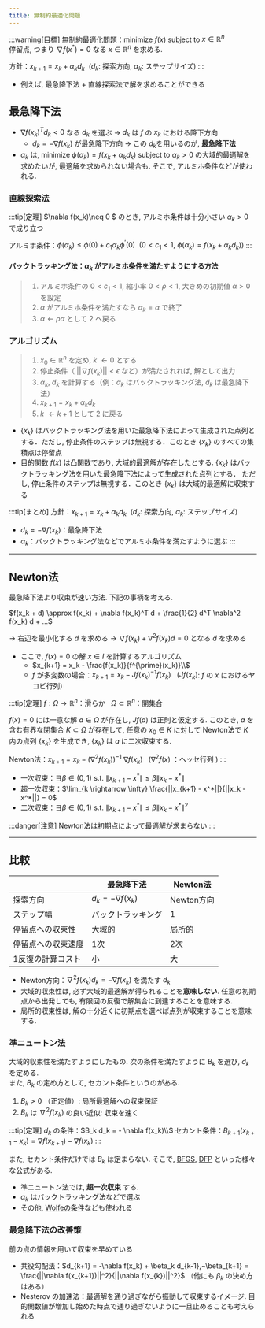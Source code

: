 ```yaml
---
title: 無制約最適化問題
---
```


:::warning[目標]
無制約最適化問題：minimize $f(x)$ subject to $x \in \mathbb{R}^n$  
停留点, つまり $\nabla f(x^*) = 0$ なる $x \in \mathbb{R}^n$ を求める.

方針：$x_{k+1} = x_k + \alpha_k d_k~~(d_k:~$探索方向,$~\alpha_k:~$ステップサイズ$)$
:::
- 例えば, 最急降下法 + 直線探索法で解を求めることができる

## 最急降下法
- $\nabla f(x_k) ^ T d_k < 0$ なる $d_k$ を選ぶ →  $d_k$ は $f$ の $x_k$ における降下方向
    - $d_k=-\nabla f(x_k)$ が最急降下方向 $\rightarrow$ この $d_k$を用いるのが, **最急降下法**
- $\alpha_k$ は, minimize $\phi(\alpha_k) = f(x_k+\alpha_k d_k)$ subject to $\alpha_k>0$ の大域的最適解を求めたいが, 最適解を求められない場合も.
そこで, アルミホ条件などが使われる. 

### 直線探索法
:::tip[定理]
$\nabla f(x_k)\neq 0 $ のとき, アルミホ条件は十分小さい $\alpha_k>0$ で成り立つ

アルミホ条件：$\phi(\alpha_k) \le \phi(0) + c_1 \alpha_k \phi^\prime(0)~~(0 < c_1 < 1,~\phi(\alpha_k) = f(x_k+\alpha_k d_k))$
:::

#### バックトラッキング法：$\alpha_k$ がアルミホ条件を満たすようにする方法
> 1. アルミホ条件の $0 < c_1 < 1$, 縮小率 $0 < \rho < 1$, 大きめの初期値 $\alpha > 0$ を設定
> 2. $\alpha$ がアルミホ条件を満たすなら $\alpha_k = \alpha$ で終了
> 3. $\alpha \leftarrow \rho \alpha$ として 2 へ戻る

### アルゴリズム

> 1. $x_0 \in \mathbb{R}^n$  を定め, $k~\leftarrow 0$ とする
> 2. 停止条件（ $||\nabla f(x_k)|| < \epsilon$ など）が満たされれば, 解として出力
> 3. $\alpha_k,~d_k$ を計算する（例：$\alpha_k$ はバックトラッキング法, $d_k$ は最急降下法）
> 4. $x_{k+1} = x_k + \alpha_k d_k$
> 5. $k~\leftarrow k+1$ として 2 に戻る

- $\{x_k\}$ はバックトラッキング法を用いた最急降下法によって生成された点列とする．ただし, 停止条件のステップは無視する．このとき $\{x_k\}$ のすべての集積点は停留点    
- 目的関数 $f(x)$ は凸関数であり, 大域的最適解が存在したとする. $\{x_k\}$ はバックトラッキング法を用いた最急降下法によって生成された点列とする．
ただし, 停止条件のステップは無視する．このとき $\{x_k\}$ は大域的最適解に収束する

:::tip[まとめ]
方針：$x_{k+1} = x_k + \alpha_k d_k~~(d_k:~$探索方向,$~\alpha_k:~$ステップサイズ$)$
- $d_k = -\nabla f(x_k)$：最急降下法
- $\alpha_k$：バックトラッキング法などでアルミホ条件を満たすように選ぶ
:::

--- 

## Newton法
最急降下法より収束が速い方法. 下記の事柄を考える.

$f(x_k + d) \approx f(x_k) + \nabla f(x_k)^T d + \frac{1}{2} d^T \nabla^2 f(x_k) d + …$

$\rightarrow$ 右辺を最小化する $d$ を求める $\rightarrow$ $\nabla f(x_k) + \nabla^2 f(x_k) d = 0$ となる $d$ を求める
 

- ここで, $f(x)=0$ の解 $x \in I$ を計算するアルゴリズム
    - $x_{k+1} = x_k - \frac{f(x_k)}{f^{\prime}(x_k)}\\$
    - $f$ が多変数の場合：$x_{k+1} = x_k - Jf(x_k)^{-1} f(x_k)~~~(Jf(x_k)$: $f$ の $x$ におけるヤコビ行列$)$

:::tip[定理]
$f: \Omega \to \mathbb{R}^n$：滑らか$~~~\Omega \subset \mathbb{R}^n$：開集合  

$f(x) = 0$ には一意な解 $a \in \Omega$ が存在し,  $Jf(a)$ は正則と仮定する.
このとき, $a$ を含む有界な閉集合 $K \subset \Omega$ が存在して, 任意の $x_0 \in K$ に対して
Newton法で $K$ 内の点列 $\{x_k\}$ を生成でき, $\{x_k\}$ は $a$ に二次収束する.

Newton法：$x_{k+1} = x_k - (\nabla^2 f(x_k))^{-1}~\nabla f(x_k)~~~(\nabla^2 f(x)$ ：ヘッセ行列 $)$
:::

- 一次収束：$\exists \beta \in (0, 1)$ s.t. $\| x_{k+1} - x^* \| \leq \beta \| x_k - x^* \|$
- 超一次収束：$\lim_{k \rightarrow \infty} \frac{||x_{k+1} - x^*||}{||x_k - x^*||} = 0$
- 二次収束：$\exists \beta \in (0, 1)$ s.t. $\| x_{k+1} - x^* \| \leq \beta \| x_k - x^* \|^2$

:::danger[注意]
Newton法は初期点によって最適解が求まらない
:::

---

## 比較
|            | 最急降下法             | Newton法           |
|------------|------------------------|--------------------|
| 探索方向   | $d_k = -\nabla f(x_k)$ | Newton方向         |
| ステップ幅 | バックトラッキング     | 1                  |
| 停留点への収束性 | 大域的               | 局所的             |
| 停留点への収束速度 | 1次               | 2次                 |
| 1反復の計算コスト | 小                  | 大                 |

- Newton方向：$\nabla^2 f(x_k) d_k = - \nabla f(x_k)$ を満たす $d_k$
- 大域的収束性は, 必ず大域的最適解が得られることを**意味しない**. 
任意の初期点から出発しても, 有限回の反復で解集合に到達することを意味する. 
- 局所的収束性は, 解の十分近くに初期点を選べば点列が収束することを意味する.


### 準ニュートン法

大域的収束性を満たすようにしたもの. 次の条件を満たすように $B_k$ を選び, $d_k$ を定める.  
また, $B_k$ の定め方として, セカント条件というのがある. 
1. $B_k > 0$ （正定値）: 局所最適解への収束保証
2. $B_k$ は  $\nabla^2 f(x_k)$ の良い近似: 収束を速く

:::tip[定理]
$d_k$ の条件：$B_k d_k = - \nabla f(x_k)\\$ 
セカント条件：$B_{k+1}(x_{k+1} - x_k) = \nabla f(x_{k+1}) - \nabla f(x_{k})$
:::

また, セカント条件だけでは $B_k$ は定まらない. 
そこで, [BFGS](https://ja.wikipedia.org/wiki/BFGS%E6%B3%95), [DFP](https://ja.wikipedia.org/wiki/DFP%E6%B3%95) といった様々な公式がある.

- 準ニュートン法では, **超一次収束** する.
- $\alpha_k$ はバックトラッキング法などで選ぶ
- その他, [Wolfeの条件](https://ja.wikipedia.org/wiki/%E3%82%A6%E3%83%AB%E3%83%95%E6%9D%A1%E4%BB%B6)なども使われる

### 最急降下法の改善策
前の点の情報を用いて収束を早めている
- 共役勾配法：$d_{k+1} = -\nabla  f(x_k) + \beta_k d_{k-1},~\beta_{k+1} = \frac{||\nabla f(x_{k+1})||^2}{||\nabla f(x_{k})||^2}$
（他にも $\beta_k$ の決め方はある）
- Nesterov の加速法：最適解を通り過ぎながら振動して収束するイメージ. 目的関数値が増加し始めた時点で通り過ぎないように一旦止めることも考えられる